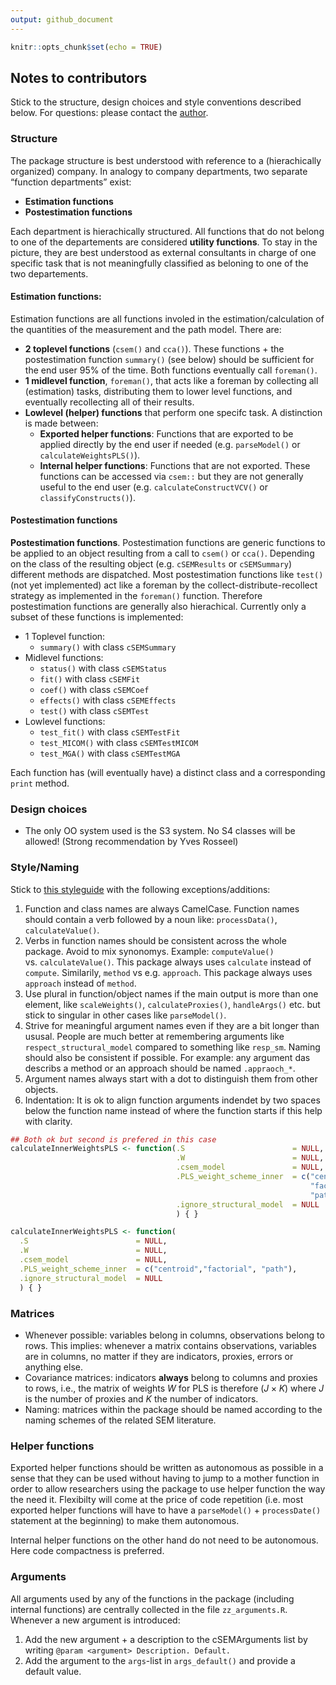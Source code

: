 ```yaml
---
output: github_document
---
```


```r
knitr::opts_chunk$set(echo = TRUE)
```
## Notes to contributors

Stick to the structure, design choices and style conventions described below.
For questions: please contact the [author](mailto:manuel.steiner@uni-wuerzburg.de).

### Structure

The package structure is best understood with reference to a (hierachically organized) company. In analogy to company departments, two separate "function departments" 
exist:

- **Estimation functions**
- **Postestimation functions**

Each department is hierachically structured. All functions that do not belong
to one of the departements are considered **utility functions**. To stay in the
picture, they are best understood as external consultants in charge of one
specific task that is not meaningfully classified as beloning to one of the two
departements.

#### Estimation functions:

Estimation functions are all functions involed in the estimation/calculation 
of the quantities of the measurement and the path model. There are:

- **2 toplevel functions** (`csem()` and `cca()`). These functions + the
  postestimation function `summary()` (see below) should be sufficient for the end
  user 95% of the time. Both functions eventually call `foreman()`.
- **1 midlevel function**, `foreman()`, that acts like a foreman by collecting all
  (estimation) tasks, distributing them to lower level functions, and 
  eventually recollecting all of their results.
- **Lowlevel (helper) functions** that perform one specifc task. A distinction
  is made between:
    - **Exported helper functions**: Functions that are exported to be applied
      directly by the end user if needed (e.g. `parseModel()` or
      `calculateWeightsPLS()`).
    - **Internal helper functions**: Functions that are not exported. These functions 
      can be accessed via `csem::` but they are not generally useful to the end user
      (e.g. `calculateConstructVCV()` or `classifyConstructs()`). 
      
#### Postestimation functions
**Postestimation functions**. Postestimation functions are generic functions
to be applied to an object resulting from a call to `csem()` or `cca()`. Depending
on the class of the resulting object (e.g. `cSEMResults` or `cSEMSummary`)
different methods are dispatched. Most postestimation functions like `test()`
(not yet implemented) act like a foreman by the collect-distribute-recollect 
strategy as implemented in the `foreman()` function. 
Therefore postestimation functions are generally also hierachical. 
Currently only a subset of these functions is implemented:

- 1 Toplevel function: 
  - `summary()` with class `cSEMSummary`
- Midlevel functions:
  - `status()` with class `cSEMStatus`
  - `fit()` with class `cSEMFit`
  - `coef()` with class `cSEMCoef`
  - `effects()` with class `cSEMEffects`
  - `test()` with class `cSEMTest`
- Lowlevel functions:
  - `test_fit()` with class `cSEMTestFit`
  - `test_MICOM()` with class `cSEMTestMICOM`
  - `test_MGA()` with class `cSEMTestMGA`

Each function has (will eventually have) a distinct class and a corresponding 
`print` method.

### Design choices

- The only OO system used is the S3 system. No S4 classes will be allowed! (Strong
  recommendation by Yves Rosseel)
  
### Style/Naming

Stick to [this styleguide](http://style.tidyverse.org/) with the following
exceptions/additions:

1. Function and class names are always CamelCase. Function names should contain 
   a verb followed by a noun like: `processData()`, `calculateValue()`.
1. Verbs in function names should be consistent across the whole package. Avoid to
   mix synonomys. Example: `computeValue()` vs. `calculateValue()`.
   This package always uses `calculate` instead of `compute`. Similarily, `method` 
   vs e.g. `approach`. This package always uses `approach` instead of `method`.
1. Use plural in function/object names if the main output is more than one element, 
   like `scaleWeights()`, `calculateProxies()`, `handleArgs()` etc. but stick to
   singular in other cases like `parseModel()`.
1. Strive for meaningful argument names even if they are a bit longer than ususal.
   People are much better at remembering arguments like `respect_structural_model`
   compared to something like `resp_sm`. Naming should also be consistent if possible.
   For example: any argument das describs a method or an approach should be named
   `.appraoch_*`.
1. Argument names always start with a dot to distinguish them from other objects.
1. Indentation: It is ok to align function arguments indendet by two spaces below 
   the function name instead of where the function starts if this help with clarity.

```r
## Both ok but second is prefered in this case
calculateInnerWeightsPLS <- function(.S                        = NULL,
                                     .W                        = NULL,
                                     .csem_model               = NULL,
                                     .PLS_weight_scheme_inner  = c("centroid",
                                                                   "factorial", 
                                                                   "path"),
                                     .ignore_structural_model  = NULL
                                     ) { }

calculateInnerWeightsPLS <- function(
  .S                        = NULL,
  .W                        = NULL,
  .csem_model               = NULL,
  .PLS_weight_scheme_inner  = c("centroid","factorial", "path"),
  .ignore_structural_model  = NULL
  ) { }
```

### Matrices

- Whenever possible: variables belong in columns, observations belong to rows.
  This implies: whenever a matrix contains observations, variables are in columns, 
  no matter if they are indicators, proxies, errors or anything else.
- Covariance matrices: indicators **always** belong to columns and proxies to 
  rows, i.e., the matrix of weights $W$ for PLS is therefore $(J \times K)$ 
  where $J$ is the number of proxies and $K$ the number of indicators.
- Naming: matrices within the package should be named according to the naming schemes 
  of the related SEM literature. 

### Helper functions

Exported helper functions should be written as autonomous as possible in a sense 
that they can be used without having to jump to a mother function in order to allow researchers using the package to use helper function the way the need it. 
Flexibilty will come at the price of code repetition (i.e. most exported helper 
functions will have to have a `parseModel()` + `processDate()` statement at the 
beginning) to make them autonomous.

Internal helper functions on the other hand do not need to be autonomous. Here
code compactness is preferred.

### Arguments

All arguments used by any of the functions in the package (including internal
functions) are centrally collected in the file `zz_arguments.R`.
Whenever a new argument is introduced:

1. Add the new argument + a description to the cSEMArguments list by writing
  `@param <argument> Description. Default.`
1. Add the argument to the `args`-list in `args_default()` and provide a
   default value. 
